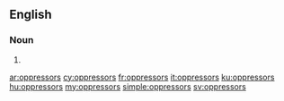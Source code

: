 ==English==

===Noun===
{{head|en|noun plural form}}

# {{plural of|oppressor|lang=en}}

[[ar:oppressors]]
[[cy:oppressors]]
[[fr:oppressors]]
[[it:oppressors]]
[[ku:oppressors]]
[[hu:oppressors]]
[[my:oppressors]]
[[simple:oppressors]]
[[sv:oppressors]]